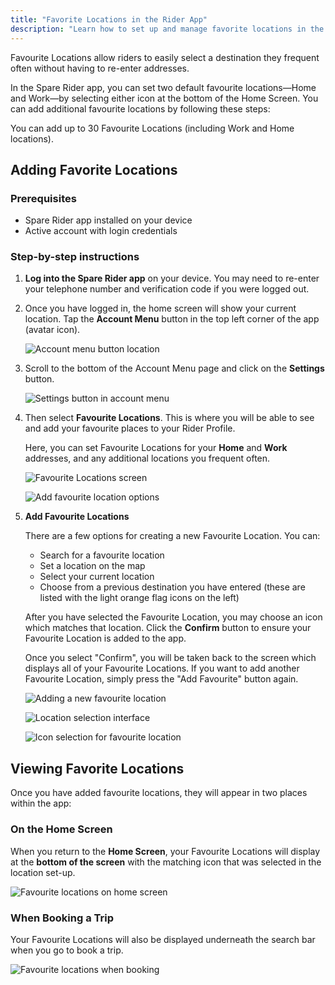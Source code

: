 ```yaml
---
title: "Favorite Locations in the Rider App"
description: "Learn how to set up and manage favorite locations in the Spare Rider app to quickly select frequently visited destinations without re-entering addresses."
---
```


Favourite Locations allow riders to easily select a destination they frequent often without having to re-enter addresses.

In the Spare Rider app, you can set two default favourite locations—Home and Work—by selecting either icon at the bottom of the Home Screen. You can add additional favourite locations by following these steps:

<Info>
You can add up to 30 Favourite Locations (including Work and Home locations).
</Info>

## Adding Favorite Locations

### Prerequisites
- Spare Rider app installed on your device
- Active account with login credentials

### Step-by-step instructions

1. **Log into the Spare Rider app** on your device. You may need to re-enter your telephone number and verification code if you were logged out.

2. Once you have logged in, the home screen will show your current location. Tap the **Account Menu** button in the top left corner of the app (avatar icon).

   ![Account menu button location](../../../images/spare-rider/favorite-locations/account-menu-button.png)

3. Scroll to the bottom of the Account Menu page and click on the **Settings** button.

   ![Settings button in account menu](../../../images/spare-rider/favorite-locations/settings-button-account-menu.png)

4. Then select **Favourite Locations**. This is where you will be able to see and add your favourite places to your Rider Profile.

   Here, you can set Favourite Locations for your **Home** and **Work** addresses, and any additional locations you frequent often.

   ![Favourite Locations screen](../../../images/spare-rider/favorite-locations/favourite-locations-screen.png)

   ![Add favourite location options](../../../images/spare-rider/favorite-locations/add-favourite-location-options.png)

5. **Add Favourite Locations**

   There are a few options for creating a new Favourite Location. You can:

   - Search for a favourite location
   - Set a location on the map
   - Select your current location
   - Choose from a previous destination you have entered (these are listed with the light orange flag icons on the left)

   After you have selected the Favourite Location, you may choose an icon which matches that location. Click the **Confirm** button to ensure your Favourite Location is added to the app.

   Once you select "Confirm", you will be taken back to the screen which displays all of your Favourite Locations. If you want to add another Favourite Location, simply press the "Add Favourite" button again.

   ![Adding a new favourite location](../../../images/spare-rider/favorite-locations/adding-new-favourite-location.png)

   ![Location selection interface](../../../images/spare-rider/favorite-locations/location-selection-interface.png)

   ![Icon selection for favourite location](../../../images/spare-rider/favorite-locations/icon-selection-favourite-location.png)

## Viewing Favorite Locations

Once you have added favourite locations, they will appear in two places within the app:

### On the Home Screen

When you return to the **Home Screen**, your Favourite Locations will display at the **bottom of the screen** with the matching icon that was selected in the location set-up.

![Favourite locations on home screen](../../../images/spare-rider/favorite-locations/favourite-locations-home-screen.png)

### When Booking a Trip

Your Favourite Locations will also be displayed underneath the search bar when you go to book a trip.

![Favourite locations when booking](../../../images/spare-rider/favorite-locations/favourite-locations-booking.png)
